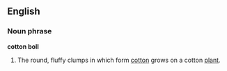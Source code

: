 ==English==

===Noun phrase===
'''cotton boll'''
#The round, fluffy clumps in which form [[cotton]] grows on a cotton [[plant]].